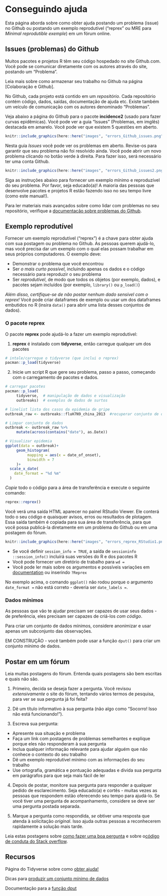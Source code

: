 
# Conseguindo ajuda  

Esta página aborda sobre como obter ajuda postando um problema (issue) no Github ou postando um exemplo reprodutível ("reprex" ou MRE para *Minimal reprodutible exemple*) em um fórum online.

## Issues (problemas) do Github

Muitos pacotes e projetos R têm seu código hospedado no site Github.com. Você pode se comunicar diretamente com os autores através do site, postando um "Problema".

Leia mais sobre como armazenar seu trabalho no Github na página [Colaboração e Github]. 

No Github, cada projeto está contido em um *repositório*. Cada repositório contém código, dados, saídas, documentação de ajuda etc. Existe também um veículo de comunicação com os autores denominado "Problemas".  

Veja abaixo a página do Github para o pacote **incidence2** (usado para fazer curvas epidêmicas). Você pode ver a guia "Issues" (Problemas, em imglês) destacada em amarelo. Você pode ver que existem 5 questões em aberto.

```r
knitr::include_graphics(here::here("images", "errors_Github_issues.png"))
```

Nesta guia *Issues* você pode ver os problemas em aberto. Revise-os para garantir que seu problema não foi resolvido ainda. Você pode abrir um novo problema clicando no botão verde à direita. Para fazer isso, será necessário ter uma conta Github.

```r
knitr::include_graphics(here::here("images", "errors_Github_issues2.png"))
```

Siga as instruções abaixo para fornecer um exemplo mínimo e reproduzível do seu problema. Por favor, seja educado(a)! A maioria das pessoas que desenvolve pacotes e projetos R estão fazendo isso no seu tempo livre (como este manual!).

Para ler materiais mais avançados sobre como lidar com problemas no seu  repositório, verifique a [documentação sobre problemas do Github](https://guides.github.com/features/issues/).

## Exemplo reprodutível  

Fornecer um exemplo reprodutível ("reprex") é a chave para obter ajuda com sua postagem ou problema no Github. As pessoas querem ajudá-lo, mas você precisa dar um exemplo com o qual elas possam trabalhar em seus próprios computadores. O exemplo deve:

* Demonstrar o problema que você encontrou  
* Ser *o mais curto possível*, incluindo apenas os dados e o código necessário para reproduzir o seu problema
* Ser *reprodutível*, de modo que todos os objetos (por exemplo, dados), e pacotes sejam incluídos (por exemplo, `library()` ou `p_load()`)

*Além disso, certifique-se de não postar nenhum dado sensível com o reprex!* Você pode criar dataframes de exemplo ou usar um dos dataframes embutidos no R (insira `data()` para abrir uma lista desses conjuntos de dados).

### O pacote **reprex** {.unnumbered}  

O pacote **reprex** pode ajudá-lo a fazer um exemplo reprodutível: 

1) **reprex** é instalado com **tidyverse**, então carregue qualquer um dos pacotes  

```r
# intale/carregue o tidyverse (que inclui o reprex)
pacman::p_load(tidyverse)
```

2) Inicie um script R que gere seu problema, passo a passo, começando com o carregamento de pacotes e dados.

```r
# carregar pacotes
pacman::p_load(
     tidyverse,  # manipulação de dados e visualização
     outbreaks)  # exemplos de dados de surtos 

# linelist lista dos casos da epidemia de gripe
outbreak_raw <- outbreaks::fluH7N9_china_2013  #recuperar conjunto de dados do pacote de surtos

# Limpar conjunto de dados
outbreak <- outbreak_raw %>% 
     mutate(across(contains("date"), as.Date))

# Visualizar epidemia
ggplot(data = outbreak)+
     geom_histogram(
          mapping = aes(x = date_of_onset),
          binwidth = 7
     )+
  scale_x_date(
    date_format = "%d %m"
  )

```
*Copie* todo o código para a área de transferência e execute o seguinte comando:  

```r
reprex::reprex()
```

Você verá uma saída HTML aparecer no painel RStudio Viewer. Ele conterá todo o seu código e quaisquer avisos, erros ou resultados de plotagem. Essa saída também é copiada para sua área de transferência, para que você possa publicá-la diretamente em um problema do Github ou em uma postagem do fórum.

```r
knitr::include_graphics(here::here("images", "errors_reprex_RStudio1.png"))
```

* Se você definir `session_info = TRUE`, a saída de `sessioninfo ::session_info()` incluírá suas versões do R e dos pacotes R
* Você pode fornecer um diretório de trabalho para `wd =`
* Você pode ler mais sobre os argumentos e possíveis variações em [documentation]() ou inserindo `?Reprex`

No exemplo acima, o comando `ggplot()` não rodou porque o argumento `date_format =` não está correto - deveria ser `date_labels =`. 

### Dados mínimos {.unnumbered}  

As pessoas que vão te ajudar precisam ser capazes de usar seus dados - de preferência, eles precisam ser capazes de criá-los *com código*.

Para criar um conjunto de dados mínimos, considere anonimizar e usar apenas um subconjunto das observações.

EM CONSTRUÇÃO - você também pode usar a função `dput()` para criar um conjunto mínimo de dados.

## Postar em um fórum  

Leia muitas postagens do fórum. Entenda quais postagens são bem escritas e quais não são.

1) Primeiro, decida se deseja fazer a pergunta. Você revisou *extensivamente* o site do fórum, tentando vários termos de pesquisa, para ver se sua pergunta já foi feita?

2) Dê um título informativo à sua pergunta (não algo como "Socorro! Isso não está funcionando!").

3) Escreva sua pergunta:

* Apresente sua situação e problema
* Faça um link com postagens de problemas semelhantes e explique porque eles não responderam à sua pergunta
* Inclua qualquer informação relevante para ajudar alguém que não conhece o contexto do seu trabalho
* Dê um exemplo reprodutível mínimo com as informações do seu trabalho
* Use ortografia, gramática e pontuação adequadas e divida sua pergunta em parágrafos para que seja mais fácil de ler

4) Depois de postar, monitore sua pergunta para responder a qualquer pedido de esclarecimento. Seja educado(a) e cortês - muitas vezes as pessoas que respondem estão oferecendo seu tempo para ajudá-lo. Se você tiver uma pergunta de acompanhamento, considere se deve ser uma pergunta postada separada.

5) Marque a pergunta como respondida, *se* obtiver uma resposta que atenda à solicitação *original*. Isso ajuda outras pessoas a reconhecerem rapidamente a solução mais tarde.  

Leia estas postagens sobre [como fazer uma boa pergunta](https://stackoverflow.com/help/how-to-ask) e sobre o[código de conduta do Stack overflow](https://stackoverflow.com/conduct).  

<!-- ======================================================= -->
## Recursos { }

Página do Tidyverse sobre como [obter ajuda!](https://www.tidyverse.org/help/#:~:text=When%20you%20want%20to%20make,to%20load%20the%20reprex%20package.&text=Enter%20reprex()%20in%20the,preview%20of%20your%20rendered%20reprex.)

Dicas para [produzir um conjunto mínimo de dados](https://xiangxing98.github.io/R_Learning/R_Reproducible.nb.html#producing-a-minimal-dataset)

Documentação para a [função dput](https://www.rdocumentation.org/packages/base/versions/3.6.2/topics/dput)
